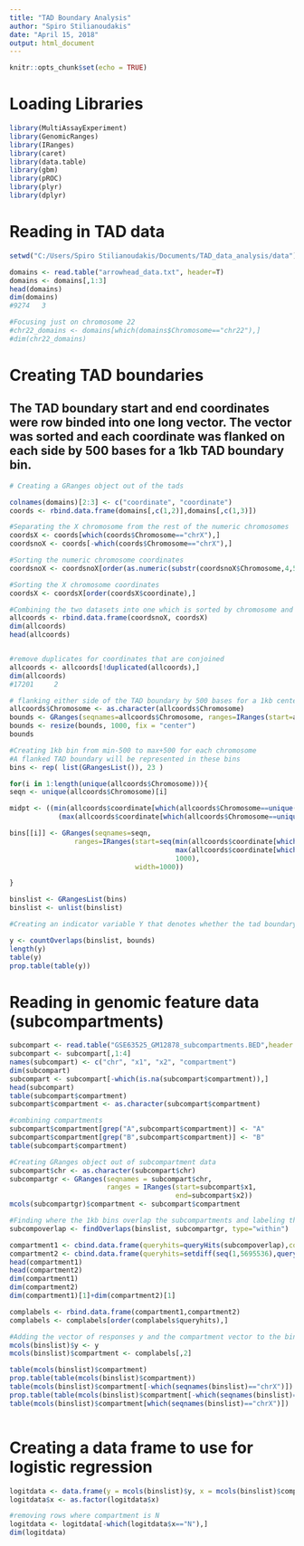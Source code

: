 ```yaml
---
title: "TAD Boundary Analysis"
author: "Spiro Stilianoudakis"
date: "April 15, 2018"
output: html_document
---
```


```r
knitr::opts_chunk$set(echo = TRUE)
```

# Loading Libraries

```r
library(MultiAssayExperiment)
library(GenomicRanges)
library(IRanges)
library(caret)
library(data.table)
library(gbm)
library(pROC)
library(plyr)
library(dplyr)
```


# Reading in TAD data

```r

setwd("C:/Users/Spiro Stilianoudakis/Documents/TAD_data_analysis/data")

domains <- read.table("arrowhead_data.txt", header=T)
domains <- domains[,1:3]
head(domains)
dim(domains)
#9274   3

#Focusing just on chromosome 22
#chr22_domains <- domains[which(domains$Chromosome=="chr22"),]
#dim(chr22_domains)

```

# Creating TAD boundaries

## The TAD boundary start and end coordinates were row binded into one long vector. The vector was sorted and each coordinate was flanked on each side by 500 bases for a 1kb TAD boundary bin.

```r

# Creating a GRanges object out of the tads

colnames(domains)[2:3] <- c("coordinate", "coordinate")
coords <- rbind.data.frame(domains[,c(1,2)],domains[,c(1,3)])

#Separating the X chromosome from the rest of the numeric chromosomes
coordsX <- coords[which(coords$Chromosome=="chrX"),]
coordsnoX <- coords[-which(coords$Chromosome=="chrX"),]

#Sorting the numeric chromosome coordinates
coordsnoX <- coordsnoX[order(as.numeric(substr(coordsnoX$Chromosome,4,5)), coordsnoX$coordinate),]

#Sorting the X chromosome coordinates
coordsX <- coordsX[order(coordsX$coordinate),]

#Combining the two datasets into one which is sorted by chromosome and coordinate
allcoords <- rbind.data.frame(coordsnoX, coordsX)
dim(allcoords)
head(allcoords)


#remove duplicates for coordinates that are conjoined
allcoords <- allcoords[!duplicated(allcoords),]
dim(allcoords)
#17201     2

# flanking either side of the TAD boundary by 500 bases for a 1kb centerd boundary region
allcoords$Chromosome <- as.character(allcoords$Chromosome)
bounds <- GRanges(seqnames=allcoords$Chromosome, ranges=IRanges(start=allcoords$coordinate, width=1))
bounds <- resize(bounds, 1000, fix = "center")
bounds

#Creating 1kb bin from min-500 to max+500 for each chromosome
#A flanked TAD boundary will be represented in these bins
bins <- rep( list(GRangesList()), 23 )

for(i in 1:length(unique(allcoords$Chromosome))){
seqn <- unique(allcoords$Chromosome)[i]

midpt <- ((min(allcoords$coordinate[which(allcoords$Chromosome==unique(allcoords$Chromosome)[i])])-500) + 
            (max(allcoords$coordinate[which(allcoords$Chromosome==unique(allcoords$Chromosome)[i])])+500))/2

bins[[i]] <- GRanges(seqnames=seqn, 
                ranges=IRanges(start=seq(min(allcoords$coordinate[which(allcoords$Chromosome==unique(allcoords$Chromosome)[1])])-500, 
                                         max(allcoords$coordinate[which(allcoords$Chromosome==unique(allcoords$Chromosome)[1])])+500,
                                         1000),
                               width=1000))

}

binslist <- GRangesList(bins)
binslist <- unlist(binslist)

#Creating an indicator variable Y that denotes whether the tad boundary overlaps the genomic bin 

y <- countOverlaps(binslist, bounds)
length(y)
table(y)
prop.table(table(y))

```

# Reading in genomic feature data (subcompartments)

```r
subcompart <- read.table("GSE63525_GM12878_subcompartments.BED",header = F)
subcompart <- subcompart[,1:4]
names(subcompart) <- c("chr", "x1", "x2", "compartment")
dim(subcompart)
subcompart <- subcompart[-which(is.na(subcompart$compartment)),]
head(subcompart)
table(subcompart$compartment)
subcompart$compartment <- as.character(subcompart$compartment)

#combining compartments
subcompart$compartment[grep("A",subcompart$compartment)] <- "A"
subcompart$compartment[grep("B",subcompart$compartment)] <- "B"
table(subcompart$compartment)

#Creating GRanges object out of subcompartment data
subcompart$chr <- as.character(subcompart$chr)
subcompartgr <- GRanges(seqnames = subcompart$chr, 
                        ranges = IRanges(start=subcompart$x1,
                                         end=subcompart$x2))
mcols(subcompartgr)$compartment <- subcompart$compartment

#Finding where the 1kb bins overlap the subcompartments and labeling the overlap as A or B
subcompoverlap <- findOverlaps(binslist, subcompartgr, type="within")

compartment1 <- cbind.data.frame(queryhits=queryHits(subcompoverlap),compartment=mcols(subcompartgr[subjectHits(subcompoverlap)])[,1])
compartment2 <- cbind.data.frame(queryhits=setdiff(seq(1,5695536),queryHits(subcompoverlap)),compartment="N")
head(compartment1)
head(compartment2)
dim(compartment1)
dim(compartment2)
dim(compartment1)[1]+dim(compartment2)[1]

complabels <- rbind.data.frame(compartment1,compartment2)
complabels <- complabels[order(complabels$queryhits),]

#Adding the vector of responses y and the compartment vector to the binslist granges object as metadata
mcols(binslist)$y <- y
mcols(binslist)$compartment <- complabels[,2]

table(mcols(binslist)$compartment)
prop.table(table(mcols(binslist)$compartment))
table(mcols(binslist)$compartment[-which(seqnames(binslist)=="chrX")])
prop.table(table(mcols(binslist)$compartment[-which(seqnames(binslist)=="chrX")]))
table(mcols(binslist)$compartment[which(seqnames(binslist)=="chrX")])



```

# Creating a data frame to use for logistic regression

```r
logitdata <- data.frame(y = mcols(binslist)$y, x = mcols(binslist)$compartment)
logitdata$x <- as.factor(logitdata$x)

#removing rows where compartment is N
logitdata <- logitdata[-which(logitdata$x=="N"),]
dim(logitdata)

```

